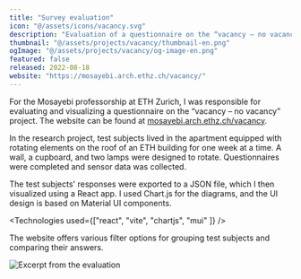 ```yaml
---
title: "Survey evaluation"
icon: "@/assets/icons/vacancy.svg"
description: "Evaluation of a questionnaire on the “vacancy – no vacancy” project by Professor Mosayebi"
thumbnail: "@/assets/projects/vacancy/thumbnail-en.png"
ogImage: "@/assets/projects/vacancy/og-image-en.png"
featured: false
released: 2022-08-18
website: "https://mosayebi.arch.ethz.ch/vacancy/"
---
```


For the Mosayebi professorship at ETH Zurich, I was responsible for evaluating and visualizing a questionnaire on the “vacancy – no vacancy” project. The website can be found at [mosayebi.arch.ethz.ch/vacancy](https://mosayebi.arch.ethz.ch/vacancy/).

In the research project, test subjects lived in the apartment equipped with rotating elements on the roof of an ETH building for one week at a time. A wall, a cupboard, and two lamps were designed to rotate. Questionnaires were completed and sensor data was collected.

The test subjects' responses were exported to a JSON file, which I then visualized using a React app. I used Chart.js for the diagrams, and the UI design is based on Material UI components.

<Technologies used={["react", "vite", "chartjs", "mui" ]} />

The website offers various filter options for grouping test subjects and comparing their answers.

![Excerpt from the evaluation](@/assets/projects/vacancy/vacancy.png)
